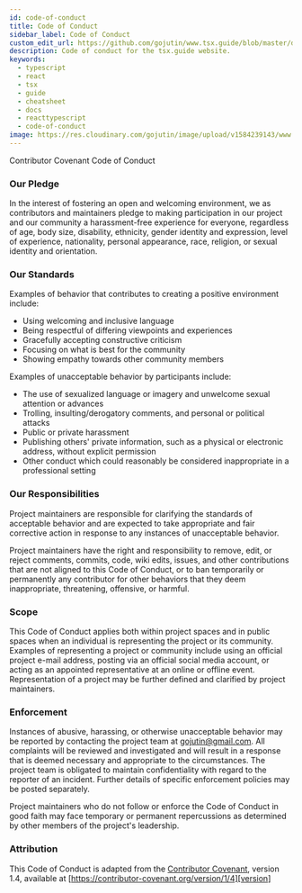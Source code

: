```yaml
---
id: code-of-conduct
title: Code of Conduct
sidebar_label: Code of Conduct
custom_edit_url: https://github.com/gojutin/www.tsx.guide/blob/master/docs/site/code-of-conduct.mdx
description: Code of conduct for the tsx.guide website.
keywords:
  - typescript
  - react
  - tsx
  - guide
  - cheatsheet
  - docs
  - reacttypescript
  - code-of-conduct
image: https://res.cloudinary.com/gojutin/image/upload/v1584239143/www.tsx.guide/tsx-guide-logo.png
---
```


Contributor Covenant Code of Conduct

### Our Pledge

In the interest of fostering an open and welcoming environment, we as
contributors and maintainers pledge to making participation in our project and
our community a harassment-free experience for everyone, regardless of age, body
size, disability, ethnicity, gender identity and expression, level of experience,
nationality, personal appearance, race, religion, or sexual identity and
orientation.

### Our Standards

Examples of behavior that contributes to creating a positive environment
include:

- Using welcoming and inclusive language
- Being respectful of differing viewpoints and experiences
- Gracefully accepting constructive criticism
- Focusing on what is best for the community
- Showing empathy towards other community members

Examples of unacceptable behavior by participants include:

- The use of sexualized language or imagery and unwelcome sexual attention or
  advances
- Trolling, insulting/derogatory comments, and personal or political attacks
- Public or private harassment
- Publishing others' private information, such as a physical or electronic
  address, without explicit permission
- Other conduct which could reasonably be considered inappropriate in a
  professional setting

### Our Responsibilities

Project maintainers are responsible for clarifying the standards of acceptable
behavior and are expected to take appropriate and fair corrective action in
response to any instances of unacceptable behavior.

Project maintainers have the right and responsibility to remove, edit, or
reject comments, commits, code, wiki edits, issues, and other contributions
that are not aligned to this Code of Conduct, or to ban temporarily or
permanently any contributor for other behaviors that they deem inappropriate,
threatening, offensive, or harmful.

### Scope

This Code of Conduct applies both within project spaces and in public spaces
when an individual is representing the project or its community. Examples of
representing a project or community include using an official project e-mail
address, posting via an official social media account, or acting as an appointed
representative at an online or offline event. Representation of a project may be
further defined and clarified by project maintainers.

### Enforcement

Instances of abusive, harassing, or otherwise unacceptable behavior may be
reported by contacting the project team at gojutin@gmail.com. All
complaints will be reviewed and investigated and will result in a response that
is deemed necessary and appropriate to the circumstances. The project team is
obligated to maintain confidentiality with regard to the reporter of an incident.
Further details of specific enforcement policies may be posted separately.

Project maintainers who do not follow or enforce the Code of Conduct in good
faith may face temporary or permanent repercussions as determined by other
members of the project's leadership.

### Attribution

This Code of Conduct is adapted from the [Contributor Covenant][homepage], version 1.4,
available at [https://contributor-covenant.org/version/1/4][version]

[homepage]: https://contributor-covenant.org
[version]: https://contributor-covenant.org/version/1/4/
